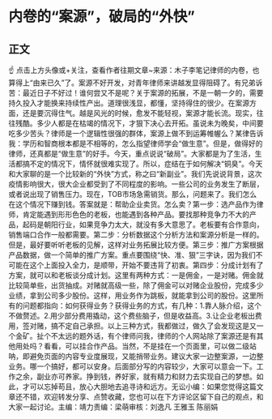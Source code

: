 # 内卷的“案源”，破局的“外快”
## 正文
☝ 点击上方头像或+关注，查看作者往期文章~来源：木子李笔记律师的内卷，也算得上“由来已久”了。案源不好开发，对青年律师来讲越发显得阻碍了。有兄弟诉苦：最近日子不好过！谁何尝又不是呢？关于案源的拓展，不是一朝一夕的，需要持久投入才能换来持续性产出。道理很浅显，都懂，坚持得住的很少。在案源方面，还是要沉得住气。越是风光的时候，愈发不能轻视，案源才能长流。现实，往往残酷。多少人都是在枯竭的情况下，才狠下决心去开拓。虽说未为晚矣，中间要吃多少苦头？律师是一个逻辑性很强的群体，案源上做不到运筹帷幄么？某律告诉我：学历和智商根本都是不相等的，怎么指望律师学会“做生意”。但是，做得好的律师，还真都是“做生意”的好手。今天，重点说说“破局”。大家都是为了生活，生活都搞不定的情况下，情怀就很难实现了。所以，症结在于如何解决“铜臭”。今天和大家聊的是一个比较新的“外快”方式，称之曰“新副业”。我们先说说背景，这次疫情影响很大，很大企业都受到了不同程度的影响。一些公司的业务发生了断层，或者说出现了销售压力。现在，TOB市场急需销货。那么，问题来了。我们怎么在这个情况下赚到钱。答案就是：帮助企业卖货。怎么卖？第一步：选产品作为律师，肯定能遇到形形色色的老板，也能遇到各种产品。要找那种竞争力不大的产品，起码是朝阳行业，如果竞争力太大，就没有多大意思了。老板要有合作意向，销售端口合作一般都需要。第二步：分析数据这个分析方法和案源分析是一样的。但是，最好要听听老板的见解，这样对业务拓展比较方便。第三步：推广方案根据产品数据，做一个简单的推广方案。重点要围绕“快、准、狠”三字诀，因为我们不可能在这个上面投入全力，是顺带，开始不要违背了初衷。第四步：分成计划有了方案，就可以和老板谈分成计划。这里有两种方式：一是佣金，一是对赌。佣金就比较简单些，出货抽成。对赌就高级一些，除了佣金可以对赌企业股份，完成多少业绩，拿到公司多少股份。这样，用业务作为跳板，就能拿到公司的股份。这里所有的问题都指向：如何获得业务？获得业务的方式，有几种：1.靠人脉介绍，这个不做赘述。2.用少部分费用撬动，这个费些脑子，但是收益高。3.让企业老板出费用，签对赌，搞不定自己承担。以上三种方式，我都做过，做久了会发现这是又一个金矿。扯个不太远的题外话，有个律师问我，律师的个人网站除了案源还是有其他用处吗？看看，可以挂合作产品。当然，不是挂在一个页面里，可以做二级站呐，即避免页面的内容专业度展现，又能捎带业务。建议大家一边整案源，一边整业务。哪一个搞好，都可以安身。后面部分写的内容较少，大家可以意会一下。工作之余，副业亦可养家。挣到钱，养好家，就有精力和财力去实现自己的梦想。如此，才可以忘掉苟且，放心大胆地去追寻诗和远方。无讼小编：如果您觉得这篇文章还不错，欢迎转发分享、点赞收藏，您也可以在下方评论区留下自己的观点，和大家一起讨论。主编：靖力责编：梁萌审核：刘逸凡 王雅玉 陈丽娟